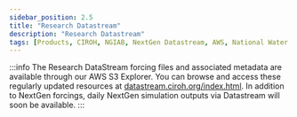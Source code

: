 ```yaml
---
sidebar_position: 2.5
title: "Research Datastream"
description: "Research Datastream"
tags: [Products, CIROH, NGIAB, NextGen Datastream, AWS, National Water Model]
---
```


:::info
The Research DataStream forcing files and associated metadata are available through our AWS S3 Explorer. You can browse and access these regularly updated resources at [datastream.ciroh.org/index.html](http://datastream.ciroh.org/index.html). In addition to NextGen forcings, daily NextGen simulation outputs via Datastream will soon be available.
:::

 
<GitHubReadme username="CIROH-UA" repo="ngen-datastream" trimTitle="true" />
